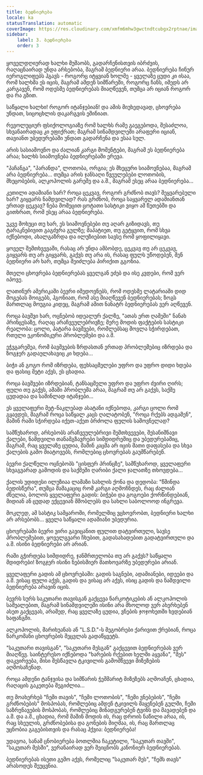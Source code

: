 ```yaml
---
title: ბედნიერება
locale: ka
statusTranslation: automatic
coverImage: https://res.cloudinary.com/xmfm6mhw3gwctndtcubgx2rptnae/image/upload/v1741354419/small_cover_la_gran_rebelion_28716e29d2.webp
sidebar:
    label: 3. ბედნიერება
    order: 3
---
```

ყოველდღიურად ხალხი მუშაობს, გადარჩენისთვის იბრძვის, რაღაცნაირად უნდა არსებობა, მაგრამ ბედნიერი არაა. ბედნიერება ჩინურ იეროგლიფებს ჰგავს - როგორც იტყვიან ხოლმე - ყველაზე ცუდი კი ისაა, რომ ხალხმა ეს იცის, მაგრამ ამდენ სიმწარეში, როგორც ჩანს, იმედს არ კარგავენ, რომ ოდესმე ბედნიერებას მიაღწევენ, თუმცა არ იციან როგორ და რა გზით.

საწყალი ხალხი! როგორ იტანჯებიან! და ამის მიუხედავად, ცხოვრება უნდათ, სიცოცხლის დაკარგვის ეშინიათ.

რევოლუციურ ფსიქოლოგიაზე რომ ხალხს რამე გაეგებოდა, შესაძლოა, სხვანაირადაც კი ეფიქრათ; მაგრამ სინამდვილეში არაფერი იციან, თავიანთ უბედურებაში უნდათ გადარჩენა და ესაა სულ.

არის სასიამოვნო და ძალიან კარგი მომენტები, მაგრამ ეს ბედნიერება არაა; ხალხს სიამოვნება ბედნიერებაში ერევა.

"პაჩანგა", "პარანდა", ლოთობა, ორგია; ეს მხეცური სიამოვნებაა, მაგრამ არა ბედნიერება... თუმცა არის ჯანსაღი წვეულებები ლოთობის, მხეცობების, ალკოჰოლის გარეშე და ა.შ., მაგრამ ესეც არაა ბედნიერება...

კეთილი ადამიანი ხარ? როცა ცეკვავ, როგორ გრძნობ თავს? შეყვარებული ხარ? გიყვარს ნამდვილად? რას გრძნობ, როცა საყვარელ ადამიანთან ერთად ცეკვავ? ნება მომეცით ცოტათი სასტიკი ვიყო ამ წუთებში და გითხრათ, რომ ესეც არაა ბედნიერება.

უკვე მოხუცი თუ ხარ, ეს სიამოვნებები თუ აღარ გიზიდავს, თუ ტარაკნებივით გაგძვრა გულზე; მაპატიეთ, თუ გეტყვით, რომ სხვა იქნებოდი, ახალგაზრდა და ილუზიებით სავსე რომ ყოფილიყავი.

ყოველ შემთხვევაში, რასაც არ უნდა ამბობდე, ცეკვავ თუ არ ცეკვავ, გიყვარს თუ არ გიყვარს, გაქვს თუ არა ის, რასაც ფულს უწოდებენ, შენ ბედნიერი არ ხარ, თუმცა შეიძლება პირიქით გგონია.

მთელი ცხოვრება ბედნიერებას ყველგან ეძებ და ისე კვდები, რომ ვერ იპოვე.

ლათინურ ამერიკაში ბევრი იმედოვნებს, რომ ოდესმე ლატარიაში დიდ მოგებას მოიგებს, ჰგონიათ, რომ ასე მიაღწევენ ბედნიერებას; ზოგს მართლაც მოუგია კიდეც, მაგრამ ამით ნანატრ ბედნიერებას ვერ აღწევენ.

როცა ბავშვი ხარ, ოცნებობ იდეალურ ქალზე, "ათას ერთ ღამეში" ნანახ პრინცესაზე, რაღაც არაჩვეულებრივზე; მერე მოდის ფაქტების სასტიკი რეალობა: ცოლი, პატარა ბავშვები, რომლებსაც მოვლა სჭირდებათ, რთული ეკონომიკური პრობლემები და ა.შ.

ეჭვგარეშეა, რომ ბავშვების ზრდასთან ერთად პრობლემებიც იზრდება და ზოგჯერ გადაულახავიც კი ხდება...

ბიჭი ან გოგო რომ იზრდება, ფეხსაცმელები უფრო და უფრო დიდი ხდება და ფასიც მეტი აქვს, ეს ცხადია.

როცა ბავშვები იზრდებიან, ტანსაცმელი უფრო და უფრო ძვირი ღირს; ფული თუ გაქვს, ამაში პრობლემა არაა, მაგრამ თუ არ გაქვს, საქმე ცუდადაა და საშინლად იტანჯები...

ეს ყველაფერი მეტ-ნაკლებად ასატანი იქნებოდა, კარგი ცოლი რომ გყავდეს, მაგრამ როცა საწყალ კაცს ღალატობენ, "როცა რქებს ადგამენ", მაშინ რაში სჭირდება იქეთ-აქეთ ბრძოლა ფულის საშოვნელად?

სამწუხაროდ, არსებობს არაჩვეულებრივი შემთხვევები, შესანიშნავი ქალები, ნამდვილი თანამგზავრები სიმდიდრეშიც და უბედურებაშიც, მაგრამ, რაც ყველაზე ცუდია, მაშინ კაცმა არ იცის მათი დაფასება და სხვა ქალების გამო მიატოვებს, რომლებიც ცხოვრებას გაუმწარებენ.

ბევრი ქალწული ოცნებობს "ცისფერ პრინცზე", სამწუხაროდ, ყველაფერი სხვაგვარად გამოდის და საქმეში ღარიბი ქალი ჯალათზე თხოვდება...

ქალის უდიდესი ილუზიაა ლამაზი სახლის ქონა და დედობა: "წმინდა ბედისწერა", თუმცა მამაკაციც რომ კარგი აღმოჩნდეს, რაც ძალიან ძნელია, ბოლოს ყველაფერი გადის: ბიჭები და გოგოები ქორწინდებიან, მიდიან ან ცუდად ექცევიან მშობლებს და სახლი საბოლოოდ ინგრევა.

მოკლედ, ამ სასტიკ სამყაროში, რომელშიც ვცხოვრობთ, ბედნიერი ხალხი არ არსებობს... ყველა საწყალი ადამიანი უბედურია.

ცხოვრებაში ბევრი ვირი გავიცანით ფულით დატვირთული, სავსე პრობლემებით, ყოველგვარი ჩხუბით, გადასახადებით გადატვირთული და ა.შ. ისინი ბედნიერები არ არიან.

რაში გჭირდება სიმდიდრე, ჯანმრთელობა თუ არ გაქვს? საწყალი მდიდრები! ზოგჯერ ისინი ნებისმიერ მათხოვარზე უბედურები არიან.

ყველაფერი გადის ამ ცხოვრებაში: გადის საგნები, ადამიანები, იდეები და ა.შ. ვისაც ფული აქვს, გადის და ვისაც არ აქვს, ისიც გადის და ნამდვილი ბედნიერება არავინ იცის.

ბევრს სურს საკუთარი თავისგან გაქცევა ნარკოტიკების ან ალკოჰოლის საშუალებით, მაგრამ სინამდვილეში ისინი არა მხოლოდ ვერ ახერხებენ ასეთ გაქცევას, არამედ, რაც ყველაზე ცუდია, ვნების ჯოჯოხეთში ხვდებიან ხაფანგში.

ალკოჰოლის, მარიხუანას ან "L.S.D."-ს მეგობრები ქარივით ქრებიან, როცა ნარკომანი ცხოვრების შეცვლას გადაწყვეტს.

"საკუთარი თავისგან", "საკუთარი მესგან" გაქცევით ბედნიერებას ვერ მიაღწევ. საინტერესო იქნებოდა "ხარების რქებით ხელში აყვანა", "მეს" დაკვირვება, მისი შესწავლა ტკივილის გამომწვევი მიზეზების აღმოსაჩენად.

როცა ამდენი ტანჯვისა და სიმწარის ჭეშმარიტ მიზეზებს აღმოაჩენ, ცხადია, რაღაცის გაკეთება შეგიძლია...

თუ მოახერხებ "ჩემი თავის", "ჩემი ლოთობის", "ჩემი ვნებების", "ჩემი გრძნობების" მოსპობას, რომლებიც ამდენ ტკივილს მაყენებენ გულში, ჩემი საზრუნავების მოსპობას, რომლებიც მინადგურებენ ტვინს და მავადებენ და ა.შ. და ა.შ., ცხადია, რომ მაშინ მოდის ის, რაც დროის ნაწილი არაა, ის, რაც სხეულის, გრძნობებისა და გონების მიღმაა, ის, რაც მართლაც უცნობია გაგებისთვის და რასაც ჰქვია: ბედნიერება!

უდავოა, სანამ ცნობიერება ბოთლშია ჩაკეტილი, "საკუთარ თავში", "საკუთარ მესში", ვერანაირად ვერ შეიცნობს კანონიერ ბედნიერებას.

ბედნიერებას ისეთი გემო აქვს, რომელიც "საკუთარ მეს", "ჩემს თავს" არასოდეს შეუცვნია.

